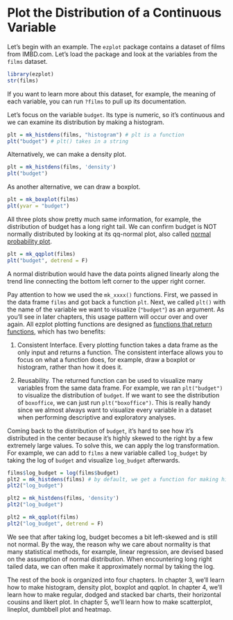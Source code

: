 # Plot the Distribution of a Continuous Variable

Let's begin with an example. The `ezplot` package contains a dataset of films from IMBD.com. Let's load the package and look at the variables from the `films` dataset.

```r
library(ezplot)
str(films)
```

If you want to learn more about this dataset, for example, the meaning of each variable, you can run `?films` to pull up its documentation. 

Let's focus on the variable `budget`. Its type is numeric, so it's continuous and we can examine its distribution by making a histogram.

```r
plt = mk_histdens(films, "histogram") # plt is a function
plt("budget") # plt() takes in a string
```

Alternatively, we can make a density plot.

```r
plt = mk_histdens(films, 'density') 
plt("budget") 
```

As another alternative, we can draw a boxplot.

```r
plt = mk_boxplot(films) 
plt(yvar = "budget") 
```

All three plots show pretty much same information, for example, the distribution of budget has a long right tail. We can confirm budget is NOT normally distributed by looking at its qq-normal plot, also called [normal probability plot](https://en.wikipedia.org/wiki/Normal_probability_plot). 

```r
plt = mk_qqplot(films) 
plt("budget", detrend = F) 
```

A normal distribution would have the data points aligned linearly along the 
trend line connecting the bottom left corner to the upper right corner. 

Pay attention to how we used the `mk_xxxx()` functions. First, we passed in
the data frame `films` and got back a function `plt`. Next, we called 
`plt()` with the name of the variable we want to visualize (`"budget"`) as an
argument. As you'll see in later chapters, this usage pattern will occur over 
and over again. All ezplot plotting functions are designed as [functions that return functions](http://masterr.org/r/functions-that-return-functions/), which has two 
benefits: 

1. Consistent Interface. Every plotting function takes a data frame as the only
input and returns a function. The consistent interface allows you to focus on 
what a function does, for example, draw a boxplot or histogram, rather than how 
it does it. 

2. Reusability. The returned function can be used to visualize many variables 
from the same data frame. For example, we ran `plt("budget")` to visualize
the distribution of `budget`. If we want to see the distribution of `boxoffice`,
we can just run `plt("boxoffice")`. This is really handy since we almost always 
want to visualize every variable in a dataset when performing descriptive and
exploratory analyses. 

Coming back to the distribution of `budget`, it's hard to see how it's 
distributed in the center because it's highly skewed to the right by a few 
extremely large values. To solve this, we can apply the log transformation. 
For example, we can add to `films` a new variable called `log_budget` by 
taking the log of `budget` and visualize `log_budget` afterwards.

```r
films$log_budget = log(films$budget)
plt2 = mk_histdens(films) # by default, we get a function for making histograms
plt2("log_budget")
```

```r
plt2 = mk_histdens(films, 'density')
plt2("log_budget")
```

```r
plt2 = mk_qqplot(films)
plt2("log_budget", detrend = F)
```

We see that after taking log, budget becomes a bit left-skewed and is still
not normal. By the way, the reason why we care about normality is that many 
statistical methods, for example, linear regression, are devised based on the 
assumption of normal distribution. When encountering long right tailed data, 
we can often make it approximately normal by taking the log. 

The rest of the book is organized into four chapters. In chapter 3, we'll learn
how to make histogram, density plot, boxplot and qqplot. In chapter 4, we'll 
learn how to make regular, dodged and stacked bar charts, their horizontal
cousins and likert plot. In chapter 5, we'll learn how to make scatterplot, 
lineplot, dumbbell plot and heatmap.

